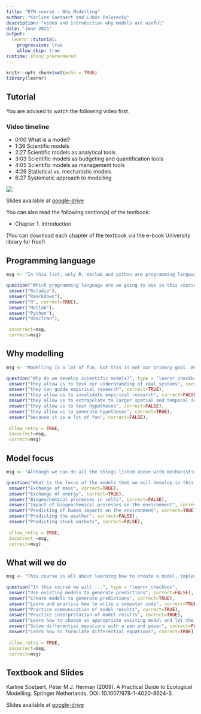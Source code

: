 ```yaml
---
title: "RTM course - Why Modelling"
author: "Karline Soetaert and Lubos Polerecky"
description: "video and introduction why models are useful"
date: "June 2021"
output: 
  learnr::tutorial:
    progressive: true
    allow_skip: true
runtime: shiny_prerendered
---
```


```r
knitr::opts_chunk$set(echo = TRUE)
library(learnr)
```

## Tutorial

You are advised to watch the following video first.

### Video timeline 
* 0:00 What is a model?
* 1:36 Scientific models
* 2:27 Scientific models as analytical tools
* 3:03 Scientific models as budgeting and quantification tools
* 4:05 Scientific models as management tools
* 4:26 Statistical vs. mechanistic models
* 6:27 Systematic approach to modelling

![](https://www.youtube.com/watch?v=uJTbH2XoQN0&list=PLx8PHcDdmF-uD1Pr07TU9SzlhlGpfrxqn&index=2)

Slides available at <a href="https://drive.google.com/drive/folders/1Bys0-xzXLCpFpWhD-HrH6jDKOyl8iJMd" target="_blank">google-drive</a>

You can also read the following section(s) of the textbook:

* Chapter 1. Introduction

(You can download each chapter of the textbook via the e-book University library for free!)

## Programming language

```r
msg <- "In this list, only R, matlab and python are programming languages, and R is the one that we will use in this course. Rmarkdown is a platform to merge an R-code with text;  Rstudio provides an integrated development environment (IDE), or an interface, that facilitates using R; ReacTran is one of the many R-packages that we will use."

question("Which programming language are we going to use in this course to solve our models?", type = "learnr_radio",
 answer("Rstudio"),
 answer("Rmarkdown"),
 answer("R", correct=TRUE),
 answer("Matlab"),
 answer("Python"),
 answer("ReacTran"),

 incorrect=msg,
 correct=msg)
```

## Why modelling

```r
msg <- "Modelling IS a lot of fun, but this is not our primary goal. We use models in addition to data gathering because they give a different perspective of reality. They increase our understanding, allow us to extrapolate, may guide our research, and may be used to generate hypotheses."

question("Why do we develop scientific models?", type = "learnr_checkbox",
 answer("they allow us to test our understanding of real systems", correct=TRUE),
 answer("they can guide empirical research", correct=TRUE),
 answer("they allow us to invalidate empirical research", correct=FALSE),
 answer("they allow us to extrapolate to larger spatial and temporal scales", correct=TRUE),
 answer("they allow us to test hypotheses", correct=FALSE),
 answer("they allow us to generate hypotheses", correct=TRUE),
 answer("because it is a lot of fun", correct=FALSE),
 
 allow_retry = TRUE,
 incorrect=msg,
 correct=msg)
```

## Model focus

```r
msg <- "Although we can do all the things listed above with mechanistic models, in this course we restrict ourselves to exchanges of mass and energy and on biogeochemistry and ecology relating to the environment."

question("What is the focus of the models that we will develop in this course?", type = "learnr_checkbox",
 answer("Exchange of mass", correct=TRUE),
 answer("Exchange of energy", correct=TRUE),
 answer("Biogeochemical processes in cells", correct=FALSE),
 answer("Impact of biogeochemical processes on the environment", correct=TRUE),
 answer("Predicting of human impacts on the environment", correct=TRUE),
 answer("Predicting the weather", correct=FALSE),
 answer("Predicting stock markets", correct=FALSE),
 
 allow_retry = TRUE,
 incorrect =msg,
 correct=msg)
```

## What will we do

```r
msg <- "This course is all about learning how to create a model, implement it, interprete it and communicate the results."

question("In this course we will ...", type = "learnr_checkbox",
 answer("Use existing models to generate predictions", correct=FALSE),
 answer("Create models to generate predictions", correct=TRUE),
 answer("Learn and practice how to write a computer code", correct=TRUE),
 answer("Practice communication of model results", correct=TRUE),
 answer("Practice interpretation of model results", correct=TRUE),
 answer("Learn how to choose an appropriate existing model and let the computer do the work", correct=FALSE),
 answer("Solve differential equations with a pen and paper", correct=FALSE),
 answer("Learn how to formulate differential equations", correct=TRUE),
 
 allow_retry = TRUE,
 incorrect=msg,
 correct=msg)
```

## Textbook and Slides

Karline Soetaert, Peter M.J. Herman (2009). A Practical Guide to Ecological Modelling. Springer Netherlands. DOI: 10.1007/978-1-4020-8624-3.

Slides available at <a href="https://drive.google.com/drive/folders/1Bys0-xzXLCpFpWhD-HrH6jDKOyl8iJMd" target="_blank">google-drive</a>